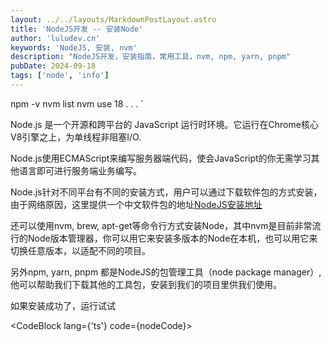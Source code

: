 ```yaml
---
layout: ../../layouts/MarkdownPostLayout.astro
title: 'NodeJS开发 -- 安装Node'
author: 'luludev.cn'
keywords: 'NodeJS, 安装, nvm'
description: "NodeJS开发，安装指南，常用工具，nvm, npm, yarn, pnpm"
pubDate: 2024-09-18
tags: ['node', 'info']
---
```


npm -v
nvm list
nvm use 18
.
.
.
`

Node.js 是一个开源和跨平台的 JavaScript 运行时环境。它运行在Chrome核心V8引擎之上，为单线程非阻塞I/O.

Node.js使用ECMAScript来编写服务器端代码，使会JavaScript的你无需学习其他语言即可进行服务端业务编写。

Node.js针对不同平台有不同的安装方式，用户可以通过下载软件包的方式安装，由于网络原因，这里提供一个中文软件包的地址<a className='text-orange-300' href='https://nodejs.cn/download/'>NodeJS安装地址</a>

还可以使用nvm, brew, apt-get等命令行方式安装Node，其中nvm是目前非常流行的Node版本管理器，你可以用它来安装多版本的Node在本机，也可以用它来切换任意版本，以适配不同的项目。

另外npm, yarn, pnpm 都是NodeJS的包管理工具（node package manager）,他可以帮助我们下载其他的工具包，安装到我们的项目里供我们使用。

如果安装成功了，运行试试

<CodeBlock lang={'ts'} code={nodeCode}></CodeBlock>

